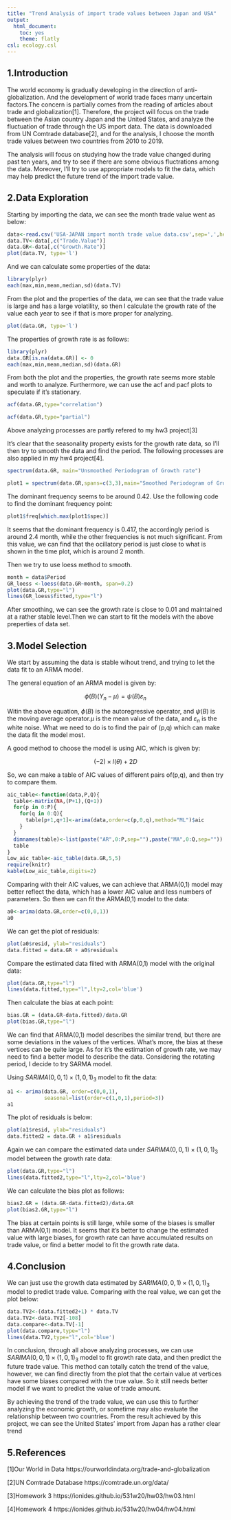 ```yaml
---
title: "Trend Analysis of import trade values between Japan and USA"
output: 
  html_document:
    toc: yes
    theme: flatly
csl: ecology.csl
---
```



## 1.Introduction

  The world economy is gradually developing in the direction of anti-globalization. 
And the development of world trade faces many uncertain factors.The concern is partially comes from the reading of articles about trade and globalization[1]. Therefore, the project will focus on the trade between the Asian country Japan and the United States, and analyze the fluctuation of trade through the US import data. The data is downloaded from UN Comtrade database[2], and for the analysis, I choose the month trade values between two countries from 2010 to 2019.

  The analysis will focus on studying how the trade value changed during past ten years, and try to see if there are some obvious fluctrations among the data. Moreover, I'll try to use appropriate models to fit the data, which may help predict the future trend of the import trade value.

## 2.Data Exploration

  Starting by importing the data, we can see the month trade value went as below:

```r
data<-read.csv('USA-JAPAN import month trade value data.csv',sep=',',header=TRUE)
data.TV<-data[,c("Trade.Value")]
data.GR<-data[,c("Growth.Rate")]
plot(data.TV, type='l')
```

And we can calculate some properties of the data:

```r
library(plyr)
each(max,min,mean,median,sd)(data.TV)
```

From the plot and the properties of the data, we can see that the trade value is large and has a large volatility, so then I calculate the growth rate of the value each year to see if that is more proper for analyzing.

```r
plot(data.GR, type='l')
```

The properties of growth rate is as follows:
```r
library(plyr)
data.GR[is.na(data.GR)] <- 0
each(max,min,mean,median,sd)(data.GR)
```

From both the plot and the properties, the growth rate seems more stable and worth to analyze. Furthermore, we can use the acf and pacf plots to speculate if it’s stationary.

```r
acf(data.GR,type="correlation")
```

```r
acf(data.GR,type="partial")
```

Above analyzing processes are partly refered to my hw3 project[3]

It's clear that the seasonality property exists for the growth rate data, so I'll then try to smooth the data and find the period. The following processes are also applied in my hw4 project[4].

```r
spectrum(data.GR, main="Unsmoothed Periodogram of Growth rate")
```

```r
plot1 = spectrum(data.GR,spans=c(3,3),main="Smoothed Periodogram of Growth rate")
```

The dominant frequency seems to be around 0.42. Use the following code to find the dominant frequency point:

```r
plot1$freq[which.max(plot1$spec)] 
```

It seems that the dominant frequency is 0.417, the accordingly period is around 2.4 month, while the other frequencies is not much significant. From this value, we can find that the ocillatory period is just close to what is shown in the time plot, which is around 2 month.

Then we try to use loess method to smooth.

```r
month = data$Period
GR_loess <-loess(data.GR~month, span=0.2)
plot(data.GR,type="l")
lines(GR_loess$fitted,type="l")
```

After smoothing, we can see the growth rate is close to 0.01 and maintained at a rather stable level.Then we can start to fit the models with the above preperties of data set.

## 3.Model Selection

We start by assuming the data is stable wihout trend, and trying to let the data fit to an ARMA model.

The general equation of an ARMA model is given by:

$$
\phi(B) (Y_{n}-\mu )=\psi(B)\varepsilon _{n}
$$

Witin the above equation, $\phi(B)$ is the autoregressive operator, and $\psi(B)$ is the moving average operator.$\mu$ is the mean value of the data, and $\varepsilon _{n}$ is the white noise. What we need to do is to find the pair of (p,q) which can make the data fit the model most.

A good method to choose the model is using AIC, which is given by:

$$
(-2)\times l(\theta)+2D
$$

So, we can make a table of AIC values of different pairs of(p,q), and then try to compare them.

```r
aic_table<-function(data,P,Q){
  table<-matrix(NA,(P+1),(Q+1))
  for(p in 0:P){
    for(q in 0:Q){
      table[p+1,q+1]<-arima(data,order=c(p,0,q),method="ML")$aic
    }
  }
  dimnames(table)<-list(paste("AR",0:P,sep=""),paste("MA",0:Q,sep=""))
  table
}
Low_aic_table<-aic_table(data.GR,5,5)
require(knitr)
kable(Low_aic_table,digits=2)
```

Comparing with their AIC values, we can achieve that ARMA(0,1) model may better reflect the data, which has a lower AIC value and less numbers of parameters. So then we can fit the ARMA(0,1) model to the data:

```r
a0<-arima(data.GR,order=c(0,0,1))
a0
```

We can get the plot of residuals:

```r
plot(a0$resid, ylab="residuals")
data.fitted = data.GR + a0$residuals
```

Compare the estimated data fiited with ARMA(0,1) model with the original data:

```r
plot(data.GR,type="l")
lines(data.fitted,type="l",lty=2,col='blue')
```

Then calculate the bias at each point:

```r
bias.GR = (data.GR-data.fitted)/data.GR
plot(bias.GR,type="l")
```

We can find that ARMA(0,1) model describes the similar trend, but there are some deviations in the values of the vertices. What's more, the bias at these vertices can be quite large. As for it's the estimation of growth rate, we may need to find a better model to describe the data. Considering the rotating period, I decide to try SARMA model.

Using $SARIMA(0,0,1)\times(1,0,1)_{3}$ model to fit the data:

```r
a1 <- arima(data.GR, order=c(0,0,1),
            seasonal=list(order=c(1,0,1),period=3))
a1
```

The plot of residuals is below:

```r
plot(a1$resid, ylab="residuals")
data.fitted2 = data.GR + a1$residuals
```


Again we can compare the estimated data under $SARIMA(0,0,1)\times(1,0,1)_{3}$ model between the growth rate data:

```r
plot(data.GR,type="l")
lines(data.fitted2,type="l",lty=2,col='blue')
```

We can calculate the bias plot as follows:

```r
bias2.GR = (data.GR-data.fitted2)/data.GR
plot(bias2.GR,type="l")
```

The bias at certain points is still large, while some of the biases is smaller than ARMA(0,1) model. It seems that it's better to change the estimated value with large biases, for growth rate can have accumulated results on trade value, or find a better model to fit the growth rate data.

## 4.Conclusion

We can just use the growth data estimated by $SARIMA(0,0,1)\times(1,0,1)_{3}$ model to predict trade value. Comparing with the real value, we can get the plot below:

```r
data.TV2<-(data.fitted2+1) * data.TV
data.TV2<-data.TV2[-108]
data.compare<-data.TV[-1]
plot(data.compare,type="l")
lines(data.TV2,type="l",col='blue')
```

In conclusion, through all above analyzing processes, we can use $SARIMA(0,0,1)\times(1,0,1)_{3}$ model to fit growth rate data, and then predict the future trade value. This method can totally catch the trend of the value, however, we can find directly from the plot that the certain value at vertices have some biases compared with the true value. So it still needs better model if we want to predict the value of trade amount.


By achieving the trend of the trade value, we can use this to further analyzing the economic growth, or sometime may also evaluate the relationship between two countries. From the result achieved by this project, we can see the United States' import from Japan has a rather clear trend

## 5.References

[1]Our World in Data https://ourworldindata.org/trade-and-globalization

[2]UN Comtrade Database https://comtrade.un.org/data/

[3]Homework 3 https://ionides.github.io/531w20/hw03/hw03.html

[4]Homework 4 https://ionides.github.io/531w20/hw04/hw04.html
